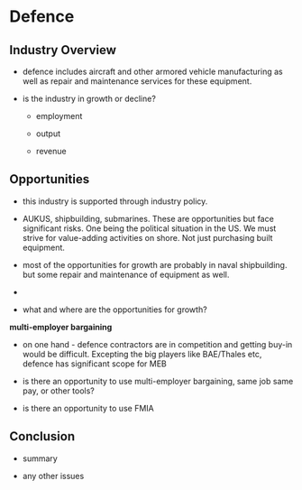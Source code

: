 # Defence

## Industry Overview

-   defence includes aircraft and other armored vehicle manufacturing as well as repair and maintenance services for these equipment.

<!-- -->

-   is the industry in growth or decline?

    -   employment

    -   output

    -   revenue

## Opportunities

-   this industry is supported through industry policy.

-   AUKUS, shipbuilding, submarines. These are opportunities but face significant risks. One being the political situation in the US. We must strive for value-adding activities on shore. Not just purchasing built equipment.

-   most of the opportunities for growth are probably in naval shipbuilding. but some repair and maintenance of equipment as well.

-   

<!-- -->

-   what and where are the opportunities for growth?

**multi-employer bargaining**

-   on one hand - defence contractors are in competition and getting buy-in would be difficult. Excepting the big players like BAE/Thales etc, defence has significant scope for MEB

<!-- -->

-   is there an opportunity to use multi-employer bargaining, same job same pay, or other tools?

-   is there an opportunity to use FMIA

## Conclusion

-   summary

-   any other issues
